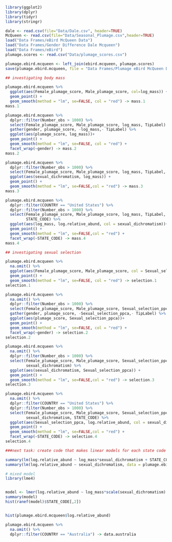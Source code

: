 ```r
library(ggplot2)
library(dplyr)
library(tidyr)
library(stringr)

dale <- read.csv(file="Data/Dale.csv", header=TRUE)
McQueen <- read.csv(file="Data/Seasonal_Plumage.csv",header=TRUE)
load("Data Frames/eBird McQueen Data")
load("Data Frames/Gender Difference Dale Mcqueen")
load("Data Frames/eBird")
plumage.scores <- read.csv("Data/plumage_scores.csv")

plumage.ebird.mcqueen <- left_join(ebird.mcqueen, plumage.scores)
save(plumage.ebird.mcqueen, file = "Data Frames/Plumage eBird McQueen Data")
```

```r
## investigating body mass

plumage.ebird.mcqueen %>%
  ggplot(aes(Female_plumage_score, Male_plumage_score, col=log_mass)) +
  geom_point() +
  geom_smooth(method = "lm", se=FALSE, col = "red") -> mass.1
mass.1

plumage.ebird.mcqueen %>%
  dplyr::filter(Number_obs > 1000) %>%
  select(Female_plumage_score, Male_plumage_score, log_mass, TipLabel) %>%
  gather(gender, plumage_score, -log_mass,- TipLabel) %>%
  ggplot(aes(plumage_score, log_mass))+
  geom_point() +
  geom_smooth(method = "lm", se=FALSE, col = "red") +
  facet_wrap(~gender) -> mass.2
mass.2

plumage.ebird.mcqueen %>%
  dplyr::filter(Number_obs > 1000) %>%
  select(Female_plumage_score, Male_plumage_score, log_mass, TipLabel, log.relative_abund, sexual_dichromatism) %>%
  ggplot(aes(sexual_dichromatism, log_mass)) +
  geom_point() +
  geom_smooth(method = "lm", se=FALSE,col = "red") -> mass.3
mass.3

plumage.ebird.mcqueen %>%
  dplyr::filter(COUNTRY == "United States") %>%
  dplyr::filter(Number_obs > 1000) %>%
  select(Female_plumage_score, Male_plumage_score, log_mass, TipLabel, log.relative_abund, sexual_dichromatism,   
         STATE_CODE) %>%
  ggplot(aes(log_mass, log.relative_abund, col = sexual_dichromatism))+
  geom_point() +
  geom_smooth(method = "lm", se=FALSE,col = "red") +
  facet_wrap(~STATE_CODE) -> mass.4
mass.4
```

```r
## investigating sexual selection

plumage.ebird.mcqueen %>%
  na.omit() %>%
  ggplot(aes(Female_plumage_score, Male_plumage_score, col = Sexual_selection_ppca)) +
  geom_point() +
  geom_smooth(method = "lm", se=FALSE, col = "red") -> selection.1
selection.1

plumage.ebird.mcqueen %>%
  na.omit() %>%
  dplyr::filter(Number_obs > 1000) %>%
  select(Female_plumage_score, Male_plumage_score, Sexual_selection_ppca, TipLabel) %>%
  gather(gender, plumage_score, -Sexual_selection_ppca,- TipLabel) %>%
  ggplot(aes(plumage_score, Sexual_selection_ppca))+
  geom_point() +
  geom_smooth(method = "lm", se=FALSE, col = "red") +
  facet_wrap(~gender) -> selection.2
selection.2

plumage.ebird.mcqueen %>%
  na.omit() %>%
  dplyr::filter(Number_obs > 1000) %>%
  select(Female_plumage_score, Male_plumage_score, Sexual_selection_ppca, TipLabel, log.relative_abund, 
         sexual_dichromatism) %>%
  ggplot(aes(sexual_dichromatism, Sexual_selection_ppca)) +
  geom_point() +
  geom_smooth(method = "lm", se=FALSE,col = "red") -> selection.3
selection.3

plumage.ebird.mcqueen %>%
  na.omit() %>%
  dplyr::filter(COUNTRY == "United States") %>%
  dplyr::filter(Number_obs > 1000) %>%
  select(Female_plumage_score, Male_plumage_score, Sexual_selection_ppca, TipLabel, log.relative_abund, 
         sexual_dichromatism, STATE_CODE) %>%
  ggplot(aes(Sexual_selection_ppca, log.relative_abund, col = sexual_dichromatism))+
  geom_point() +
  geom_smooth(method = "lm", se=FALSE,col = "red") +
  facet_wrap(~STATE_CODE) -> selection.4
selection.4
```
```r

###next task: create code that makes linear models for each state code and makes a summary for it

summary(lm(log.relative_abund ~ log_mass*sexual_dichromatism + STATE_CODE, data = plumage.ebird.mcqueen))
summary(lm(log.relative_abund ~ sexual_dichromatism, data = plumage.ebird.mcqueen))

# mixed model
library(lme4)


model <- lmer(log.relative_abund ~ log_mass*scale(sexual_dichromatism) + (1+scale(sexual_dichromatism)|STATE_CODE), data = plumage.ebird.mcqueen)
summary(model)
hist(ranef(model)$STATE_CODE[,2])


hist(plumage.ebird.mcqueen$log.relative_abund)

plumage.ebird.mcqueen %>%
  na.omit() %>%
  dplyr::filter(COUNTRY == "Australia") -> data.australia 

```

